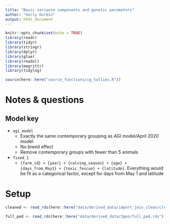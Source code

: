 ```yaml
---
title: "Basic variance components and genetic parameters"
author: "Harly Durbin"
output: html_document
---
```


```r
knitr::opts_chunk$set(echo = TRUE)
library(readr)
library(tidyr)
library(stringr)
library(dplyr)
library(glue)
library(readxl)
library(magrittr)
library(tidylog)

source(here::here("source_functions/cg_tallies.R"))

```

# Notes & questions

## Model key

* `agi_model`
    + Exactly the same contemporary grouping as AGI model/April 2020 model
    + No breed effect
    + Remove contemporary groups with fewer than 5 animals
* `fixed_1`
    + `{farm_id} + {year} + {calving_season} + {age} + {days_from_May1} + {toxic_fescue} + {latitude}`. Everything would be fit as a categorical factor, except for days from May 1 and latitude

# Setup 

```r
cleaned <- read_rds(here::here("data/derived_data/import_join_clean/cleaned.rds"))
```

```r
full_ped <- read_rds(here::here("data/derived_data/3gen/full_ped.rds"))
```

